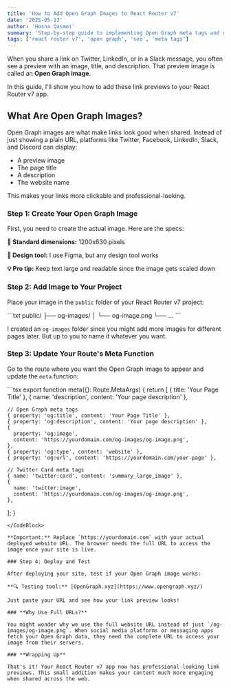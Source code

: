 ```yaml
---
title: 'How to Add Open Graph Images to React Router v7'
date: '2025-05-13'
author: 'Hosna Qasmei'
summary: 'Step-by-step guide to implementing Open Graph meta tags and dynamic social media images in React Router v7 for better link previews on social platforms.'
tags: ['react router v7', 'open graph', 'seo', 'meta tags']
---
```


When you share a link on Twitter, LinkedIn, or in a Slack message, you often see a preview with an image, title, and description. That preview image is called an **Open Graph image**.

In this guide, I'll show you how to add these link previews to your React Router v7 app.

## What Are Open Graph Images?

Open Graph images are what make links look good when shared. Instead of just showing a plain URL, platforms like Twitter, Facebook, LinkedIn, Slack, and Discord can display:

- A preview image
- The page title
- A description
- The website name

This makes your links more clickable and professional-looking.

### Step 1: Create Your Open Graph Image

First, you need to create the actual image. Here are the specs:

**📏 Standard dimensions:** 1200x630 pixels

**🎨 Design tool:** I use Figma, but any design tool works

**💡 Pro tip:** Keep text large and readable since the image gets scaled down

### Step 2: Add Image to Your Project

Place your image in the `public` folder of your React Router v7 project:

<CodeBlock title="Public Folder Structure">
```txt
public/
├── og-images/
│   └── og-image.png
└── ...
```
</CodeBlock>

I created an `og-images` folder since you might add more images for different pages later. But up to you to name it whatever you want.

### Step 3: Update Your Route's Meta Function

Go to the route where you want the Open Graph image to appear and update the `meta` function:

<CodeBlock title="src/routes/your-route.tsx">
```tsx
export function meta({}: Route.MetaArgs) {
  return [
    { title: 'Your Page Title' },
    { name: 'description', content: 'Your page description' },

    // Open Graph meta tags
    { property: 'og:title', content: 'Your Page Title' },
    { property: 'og:description', content: 'Your page description' },
    {
      property: 'og:image',
      content: 'https://yourdomain.com/og-images/og-image.png',
    },
    { property: 'og:type', content: 'website' },
    { property: 'og:url', content: 'https://yourdomain.com/your-page' },

    // Twitter Card meta tags
    { name: 'twitter:card', content: 'summary_large_image' },
    {
      name: 'twitter:image',
      content: 'https://yourdomain.com/og-images/og-image.png',
    },
  ];
}
```
</CodeBlock>

**Important:** Replace `https://yourdomain.com` with your actual deployed website URL. The browser needs the full URL to access the image once your site is live.

### Step 4: Deploy and Test

After deploying your site, test if your Open Graph image works:

**🔍 Testing tool:** [OpenGraph.xyz](https://www.opengraph.xyz/)

Just paste your URL and see how your link preview looks!

### **Why Use Full URLs?**

You might wonder why we use the full website URL instead of just `/og-images/og-image.png`. When social media platforms or messaging apps fetch your Open Graph data, they need the complete URL to access your image from their servers.

### **Wrapping Up**

That's it! Your React Router v7 app now has professional-looking link previews. This small addition makes your content much more engaging when shared across the web.
